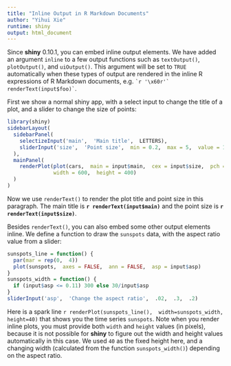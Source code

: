 ```yaml
---
title: "Inline Output in R Markdown Documents"
author: "Yihui Xie"
runtime: shiny
output: html_document
---
```


Since **shiny** 0.10.1,  you can embed inline output elements. We have added an argument `inline` to a few output functions such as `textOutput()`,  `plotOutput()`,  and `uiOutput()`. This argument will be set to `TRUE` automatically when these types of output are rendered in the inline R expressions of R Markdown documents,  e.g. `` `r '\x60r'` renderText(input$foo)` ``.

First we show a normal shiny app,  with a select input to change the title of a plot,  and a slider to change the size of points:

```r
library(shiny)
sidebarLayout(
  sidebarPanel(
    selectizeInput('main',  'Main title',  LETTERS), 
    sliderInput('size',  'Point size',  min = 0.2,  max = 5,  value = 1)
  ), 
  mainPanel(
    renderPlot(plot(cars,  main = input$main,  cex = input$size,  pch = 19), 
               width = 600,  height = 400)
  )
)
```

Now we use `renderText()` to render the plot title and point size in this paragraph. The main title is **`r renderText(input$main)`** and the point size is **`r renderText(input$size)`**.

Besides `renderText()`,  you can also embed some other output elements inline. We define a function to draw the `sunspots` data,  with the aspect ratio value from a slider:

```r
sunspots_line = function() {
  par(mar = rep(0,  4))
  plot(sunspots,  axes = FALSE,  ann = FALSE,  asp = input$asp)
}
sunspots_width = function() {
  if (input$asp <= 0.11) 300 else 30/input$asp
}
sliderInput('asp',  'Change the aspect ratio',  .02,  .3,  .2)
```

Here is a spark line `r renderPlot(sunspots_line(),  width=sunspots_width,  height=40)` that shows you the time series `sunspots`. Note when you render inline plots,  you must provide both `width` and `height` values (in pixels),  because it is not possible for **shiny** to figure out the width and height values automatically in this case. We used `40` as the fixed height here,  and a changing width (calculated from the function `sunspots_width()`) depending on the aspect ratio.
